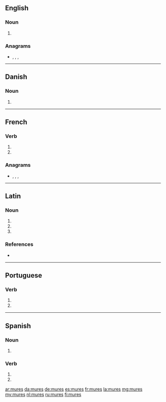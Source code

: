 {{also|murés|mûres|Mureș}}
==English==

===Noun===
{{head|en|noun plural form}}

# {{plural of|mure|lang=en}}

===Anagrams===
* {{l|en|murse}}, {{l|en|Remus}}, {{l|en|serum}}, {{l|en|Sumer}}

----

==Danish==

===Noun===
{{head|da|noun form|g=c}}

# {{genitive plural indefinite of|mur|lang=da}}

----

==French==

===Verb===
{{fr-verb-form}}

# {{inflection of|murer||2|s|pres|indc|lang=fr}}
# {{inflection of|murer||2|s|pres|subj|lang=fr}}

===Anagrams===
* {{l|fr|meurs}}, {{l|fr|muser}}, {{l|fr|sérum}}, {{l|fr|Sumer}}

----

==Latin==

===Noun===
{{la-noun-form|murēs}}

# {{inflection of|mūs||nom|p|lang=la}}
# {{inflection of|mūs||acc|p|lang=la}}
# {{inflection of|mūs||voc|p|lang=la}}

===References===
* {{R:du Cange}}

----

==Portuguese==

===Verb===
{{pt-verb-form}}

# {{pt-verb form of|murar|ar|imperative|negative|singular|second}}
# {{pt-verb form of|murar|ar|subjunctive|present|singular|second}}

----

==Spanish==

===Noun===
{{head|es|noun form|g=m-p}}

# {{plural of|mur|lang=es}}

===Verb===
{{head|es|verb form}}

# {{es-verb form of|ending=ar|mood=imperative|sense=negative|pers=2|formal=no|number=singular|murar}}
# {{es-verb form of|ending=ar|mood=subjunctive|tense=present|pers=2|formal=no|number=singular|murar}}

[[ar:mures]]
[[da:mures]]
[[de:mures]]
[[es:mures]]
[[fr:mures]]
[[la:mures]]
[[mg:mures]]
[[my:mures]]
[[nl:mures]]
[[ru:mures]]
[[fi:mures]]